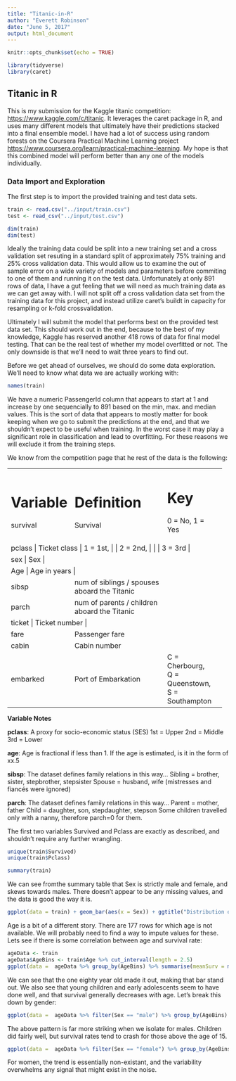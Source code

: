 ```yaml
---
title: "Titanic-in-R"
author: "Everett Robinson"
date: "June 5, 2017"
output: html_document
---
```


```r
knitr::opts_chunk$set(echo = TRUE)

library(tidyverse)
library(caret)
```

## Titanic in R

This is my submission for the Kaggle titanic competition: <https://www.kaggle.com/c/titanic>. It leverages the caret package in R, and uses many different models that ultimately have their predictions stacked into a final ensemble model. I have had a lot of success using random forests on the Coursera Practical Machine Learning project <https://www.coursera.org/learn/practical-machine-learning>. My hope is that this combined model will perform better than any one of the models individually.

### Data Import and Exploration
The first step is to import the provided training and test data sets.

```r
train <- read.csv("../input/train.csv")
test <- read_csv("../input/test.csv")

dim(train)
dim(test)
```

Ideally the training data could be split into a new training set and a cross validation set resuting in a standard split of approximately 75% training and 25% cross validation data. This would allow us to examine the out of sample error on a wide variety of models and parameters before commiting to one of them and running it on the test data. Unfortunately at only 891 rows of data, I have a gut feeling that we will need as much training data as we can get away with. I will not split off a cross validation data set from the training data for this project, and instead utilize caret's buildt in capacity for resampling or k-fold crossvalidation. 

Ultimately I will submit the model that performs best on the provided test data set. This should work out in the end, because to the best of my knowledge, Kaggle has reserved another 418 rows of data for final model testing. That can be the real test of whether my model overfitted or not. The only downside is that we'll need to wait three years to find out.

Before we get ahead of ourselves, we should do some data exploration. We'll need to know what data we are actually working with:
```r
names(train)
```

We have a numeric PassengerId column that appears to start at 1 and increase by one sequencially to 891 based on the min, max. and median values. This is the sort of data that appears to mostly matter for book keeping when we go to submit the predictions at the end, and that we shouldn't expect to be useful when training. In the worst case it may play a significant role in classification and lead to overfitting. For these reasons we will exclude it from the training steps.

We know from the competition page that he rest of the data is the following:


+---------+---------------------------------------------+----------------+
|Variable |	Definition                                  | Key            |
+=========+=============================================+================+
|survival | Survival                                    | 0 = No,        |
|         |                                             | 1 = Yes        |
+---------+---------------------------------------------+----------------+
|pclass 	| Ticket class                                | 1 = 1st,       |
|         |                                             | 2 = 2nd,       |
|         |                                             | 3 = 3rd        |
+---------+---------------------------------------------+----------------+
|sex 	    | Sex                                         |                |
+---------+---------------------------------------------+----------------+
|Age 	    | Age in years                                |                |
+---------+---------------------------------------------+----------------+
|sibsp 	  |num of siblings / spouses aboard the Titanic |                |	
+---------+---------------------------------------------+----------------+
|parch 	  |num of parents / children aboard the Titanic |	               |
+---------+---------------------------------------------+----------------+
|ticket 	| Ticket number                               |                |
+---------+---------------------------------------------+----------------+
|fare 	  | Passenger fare                              |                |
+---------+---------------------------------------------+----------------+
|cabin 	  | Cabin number                                |                |
+---------+---------------------------------------------+----------------+
|embarked | Port of Embarkation                         | C = Cherbourg, |
|         |                                             | Q = Queenstown,|
|         |                                             | S = Southampton|
+---------+---------------------------------------------+----------------+

**Variable Notes**

**pclass**: A proxy for socio-economic status (SES)
1st = Upper
2nd = Middle
3rd = Lower

**age**: Age is fractional if less than 1. If the age is estimated, is it in the form of xx.5

**sibsp**: The dataset defines family relations in this way...
Sibling = brother, sister, stepbrother, stepsister
Spouse = husband, wife (mistresses and fiancés were ignored)

**parch**: The dataset defines family relations in this way...
Parent = mother, father
Child = daughter, son, stepdaughter, stepson
Some children travelled only with a nanny, therefore parch=0 for them.

The first two variables Survived and Pclass are exactly as described, and shouldn't require any further wrangling.
```r
unique(train$Survived)
unique(train$Pclass)
```

```r
summary(train)
```

We can see fromthe summary table that Sex is strictly male and female, and skews towards males. There doesn't appear to be any missing values, and the data is good the way it is.

```r
ggplot(data = train) + geom_bar(aes(x = Sex)) + ggtitle("Distribution of Gender on the Voyage")
```

Age is a bit of a different story. There are 177 rows for which age is not available. We will probably need to find a way to impute values for these. Lets see if there is some correlation between age and survival rate:
```r
ageData <- train
ageData$AgeBins <- train$Age %>% cut_interval(length = 2.5)
ggplot(data =  ageData %>% group_by(AgeBins) %>% summarise(meanSurv = mean(Survived))) + geom_col(aes(x = AgeBins, y = meanSurv)) + coord_flip()
```

We can see that the one eighty year old made it out, making that bar stand out. We also see that young children and early adolescents seem to have done well, and that survival generally decreases with age. Let's break this down by gender:
```r
ggplot(data =  ageData %>% filter(Sex == "male") %>% group_by(AgeBins) %>% summarise(meanSurv = mean(Survived))) + geom_col(aes(x = AgeBins, y = meanSurv)) + coord_flip() + ggtitle("Survival Rates for Males")
```

The above pattern is far more striking when we isolate for males. Children did fairly well, but survival rates tend to crash for those above the age of 15. 

```r
ggplot(data =  ageData %>% filter(Sex == "female") %>% group_by(AgeBins) %>% summarise(meanSurv = mean(Survived))) + geom_col(aes(x = AgeBins, y = meanSurv)) + coord_flip() + ggtitle("Survival Rates for Females")
```
For women, the trend is essentially non-existant, and the variability overwhelms any signal that might exist in the noise. 
